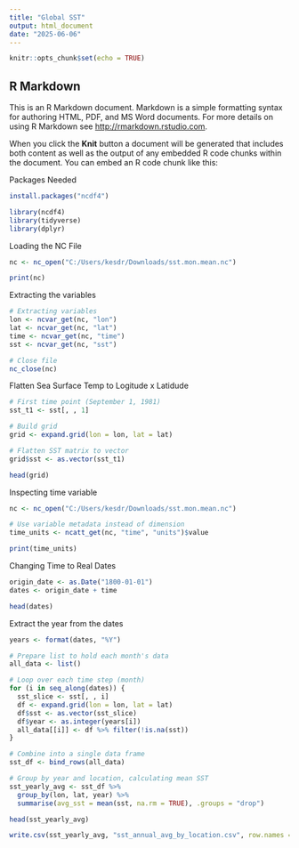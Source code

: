 ---
title: "Global SST"
output: html_document
date: "2025-06-06"
---

```{r setup, include=FALSE}
knitr::opts_chunk$set(echo = TRUE)
```

## R Markdown

This is an R Markdown document. Markdown is a simple formatting syntax for authoring HTML, PDF, and MS Word documents. For more details on using R Markdown see <http://rmarkdown.rstudio.com>.

When you click the **Knit** button a document will be generated that includes both content as well as the output of any embedded R code chunks within the document. You can embed an R code chunk like this:


Packages Needed
```{r}
install.packages("ncdf4")

library(ncdf4)
library(tidyverse)
library(dplyr)
```

Loading the NC File
```{r}
nc <- nc_open("C:/Users/kesdr/Downloads/sst.mon.mean.nc")

print(nc)
```

Extracting the variables
```{r}
# Extracting variables
lon <- ncvar_get(nc, "lon")
lat <- ncvar_get(nc, "lat")
time <- ncvar_get(nc, "time")
sst <- ncvar_get(nc, "sst")

# Close file
nc_close(nc)
```

Flatten Sea Surface Temp to Logitude x Latidude
```{r}
# First time point (September 1, 1981)
sst_t1 <- sst[, , 1]

# Build grid
grid <- expand.grid(lon = lon, lat = lat)

# Flatten SST matrix to vector
grid$sst <- as.vector(sst_t1)

head(grid)
```

Inspecting time variable
```{r}
nc <- nc_open("C:/Users/kesdr/Downloads/sst.mon.mean.nc")

# Use variable metadata instead of dimension
time_units <- ncatt_get(nc, "time", "units")$value

print(time_units)
```
Changing Time to Real Dates
```{r}
origin_date <- as.Date("1800-01-01")
dates <- origin_date + time

head(dates)
```

Extract the year from the dates
```{r}
years <- format(dates, "%Y")
```

```{r}
# Prepare list to hold each month's data
all_data <- list()

# Loop over each time step (month)
for (i in seq_along(dates)) {
  sst_slice <- sst[, , i]
  df <- expand.grid(lon = lon, lat = lat)
  df$sst <- as.vector(sst_slice)
  df$year <- as.integer(years[i])
  all_data[[i]] <- df %>% filter(!is.na(sst))
}

# Combine into a single data frame
sst_df <- bind_rows(all_data)

# Group by year and location, calculating mean SST
sst_yearly_avg <- sst_df %>%
  group_by(lon, lat, year) %>%
  summarise(avg_sst = mean(sst, na.rm = TRUE), .groups = "drop")

head(sst_yearly_avg)
```

```{r}
write.csv(sst_yearly_avg, "sst_annual_avg_by_location.csv", row.names = FALSE)
```

